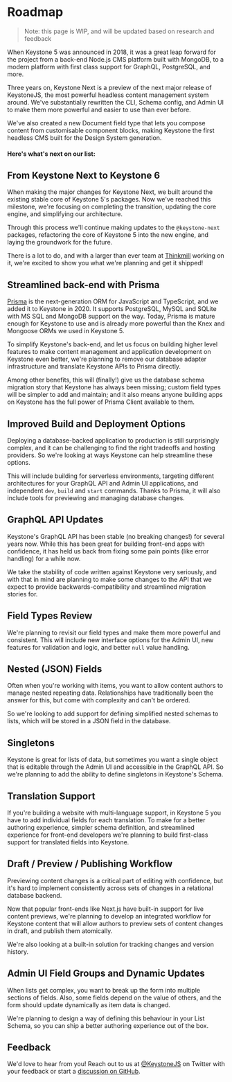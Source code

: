 
# Roadmap

> Note: this page is WIP, and will be updated based on research and feedback

When Keystone 5 was announced in 2018, it was a great leap forward for the project from a back-end
Node.js CMS platform built with MongoDB, to a modern platform with first class support for GraphQL,
PostgreSQL, and more.

Three years on, Keystone Next is a preview of the next major release of KeystoneJS, the most
powerful headless content management system around. We've substantially rewritten the CLI, Schema
config, and Admin UI to make them more powerful and easier to use than ever before.

We've also created a new Document field type that lets you compose content from customisable
component blocks, making Keystone the first headless CMS built for the Design System generation.

#### Here's what's next on our list:

## From Keystone Next to Keystone 6

When making the major changes for Keystone Next, we built around the existing stable core of
Keystone 5's packages. Now we've reached this milestone, we're focusing on completing the
transition, updating the core engine, and simplifying our architecture.

Through this process we'll continue making updates to the `@keystone-next` packages, refactoring the
core of Keystone 5 into the new engine, and laying the groundwork for the future.

There is a lot to do, and with a larger than ever team at [Thinkmill](https://www.thinkmill.com.au) working on
it, we're excited to show you what we're planning and get it shipped!

## Streamlined back-end with Prisma

[Prisma](https://www.prisma.io/) is the next-generation ORM for JavaScript and TypeScript, and we added it to Keystone
in 2020. It supports PostgreSQL, MySQL and SQLite with MS SQL and MongoDB support on the way. Today,
Prisma is mature enough for Keystone to use and is already more powerful than the Knex and Mongoose
ORMs we used in Keystone 5.

To simplify Keystone's back-end, and let us focus on building higher level features to make content
management and application development on Keystone even better, we're planning to remove our
database adapter infrastructure and translate Keystone APIs to Prisma directly.

Among other benefits, this will (finally!) give us the database schema migration story that Keystone
has always been missing; custom field types will be simpler to add and maintain; and it also means
anyone building apps on Keystone has the full power of Prisma Client available to them.

## Improved Build and Deployment Options

Deploying a database-backed application to production is still surprisingly complex, and it can be
challenging to find the right tradeoffs and hosting providers. So we're looking at ways Keystone can
help streamline these options.

This will include building for serverless environments, targeting different architectures for your
GraphQL API and Admin UI applications, and independent `dev`, `build` and `start` commands. Thanks
to Prisma, it will also include tools for previewing and managing database changes.

## GraphQL API Updates

Keystone's GraphQL API has been stable (no breaking changes!) for several years now. While this has
been great for building front-end apps with confidence, it has held us back from fixing some pain
points (like error handling) for a while now.

We take the stability of code written against Keystone very seriously, and with that in mind are
planning to make some changes to the API that we expect to provide backwards-compatibility and
streamlined migration stories for.

## Field Types Review

We're planning to revisit our field types and make them more powerful and consistent. This will
include new interface options for the Admin UI, new features for validation and logic, and better
`null` value handling.

## Nested (JSON) Fields

Often when you're working with items, you want to allow content authors to manage nested repeating
data. Relationships have traditionally been the answer for this, but come with complexity and can't
be ordered.

So we're looking to add support for defining simplified nested schemas to lists, which will be
stored in a JSON field in the database.

## Singletons

Keystone is great for lists of data, but sometimes you want a single object that is editable through
the Admin UI and accessible in the GraphQL API. So we're planning to add the ability to define
singletons in Keystone's Schema.

## Translation Support

If you're building a website with multi-language support, in Keystone 5 you have to add individual
fields for each translation. To make for a better authoring experience, simpler schema definition,
and streamlined experience for front-end developers we're planning to build first-class support for
translated fields into Keystone.

## Draft / Preview / Publishing Workflow

Previewing content changes is a critical part of editing with confidence, but it's hard to implement
consistently across sets of changes in a relational database backend.

Now that popular front-ends like Next.js have built-in support for live content previews, we're
planning to develop an integrated workflow for Keystone content that will allow authors to preview
sets of content changes in draft, and publish them atomically.

We're also looking at a built-in solution for tracking changes and version history.

## Admin UI Field Groups and Dynamic Updates

When lists get complex, you want to break up the form into multiple sections of fields. Also, some
fields depend on the value of others, and the form should update dynamically as item data is
changed.

We're planning to design a way of defining this behaviour in your List Schema, so you can ship a
better authoring experience out of the box.

## Feedback

We'd love to hear from you! Reach out to us at [@KeystoneJS](https://twitter.com/keystonejs) on
Twitter with your feedback or start a
[discussion on GitHub](https://github.com/keystonejs/keystone/discussions).

